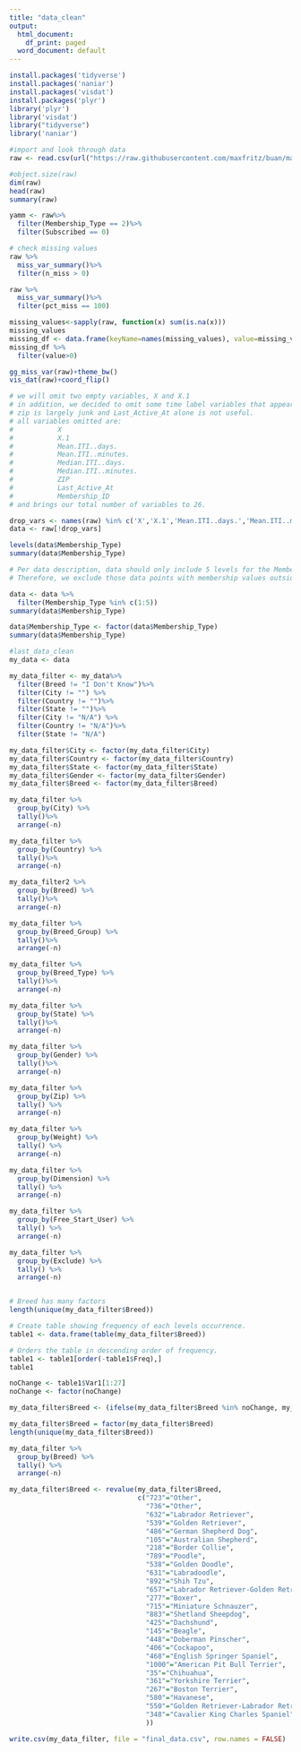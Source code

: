 ```yaml
---
title: "data_clean"
output:
  html_document:
    df_print: paged
  word_document: default
---
```


```r
install.packages('tidyverse')
install.packages('naniar') 
install.packages('visdat')
install.packages('plyr')
library('plyr')
library('visdat')
library("tidyverse")
library('naniar')
```
```r
#import and look through data
raw <- read.csv(url("https://raw.githubusercontent.com/maxfritz/buan/master/dog_id_max_ranks-Table%201.csv"), header=TRUE, sep=",")
```
```r
#object.size(raw)
dim(raw)
head(raw) 
summary(raw)

yamm <- raw%>%
  filter(Membership_Type == 2)%>%
  filter(Subscribed == 0)
```

```r
# check missing values
raw %>%
  miss_var_summary()%>%
  filter(n_miss > 0)

raw %>%
  miss_var_summary()%>%
  filter(pct_miss == 100)
```
```r
missing_values<-sapply(raw, function(x) sum(is.na(x)))
missing_values
missing_df <- data.frame(keyName=names(missing_values), value=missing_values, row.names=NULL)
missing_df %>%
  filter(value>0)
```
```r
gg_miss_var(raw)+theme_bw()
vis_dat(raw)+coord_flip()
```
```r
# we will omit two empty variables, X and X.1
# in addition, we decided to omit some time label variables that appear to be solely administrative in purpose.
# zip is largely junk and Last_Active_At alone is not useful.
# all variables omitted are:
#           X
#           X.1
#           Mean.ITI..days.
#           Mean.ITI..minutes.
#           Median.ITI..days.
#           Median.ITI..minutes.
#           ZIP
#           Last_Active_At
#           Membership_ID
# and brings our total number of variables to 26.

drop_vars <- names(raw) %in% c('X','X.1','Mean.ITI..days.','Mean.ITI..minutes.','Median.ITI..days.','Median.ITI..minutes.', 'Zip','Last_Active_At','Membership_ID') 
data <- raw[!drop_vars]
```

```r
levels(data$Membership_Type)
summary(data$Membership_Type)

# Per data description, data should only include 5 levels for the Membership factor variable.
# Therefore, we exclude those data points with membership values outside of these stated levels (1:5).

data <- data %>%
  filter(Membership_Type %in% c(1:5))
summary(data$Membership_Type)

data$Membership_Type <- factor(data$Membership_Type)
summary(data$Membership_Type)

#last_data_clean
my_data <- data

my_data_filter <- my_data%>%
  filter(Breed != "I Don't Know")%>%
  filter(City != "") %>%
  filter(Country != "")%>%
  filter(State != "")%>%
  filter(City != "N/A") %>%
  filter(Country != "N/A")%>%
  filter(State != "N/A")

my_data_filter$City <- factor(my_data_filter$City)
my_data_filter$Country <- factor(my_data_filter$Country)
my_data_filter$State <- factor(my_data_filter$State)
my_data_filter$Gender <- factor(my_data_filter$Gender)
my_data_filter$Breed <- factor(my_data_filter$Breed)

my_data_filter %>%
  group_by(City) %>%
  tally()%>%
  arrange(-n)

my_data_filter %>%
  group_by(Country) %>%
  tally()%>%
  arrange(-n)

my_data_filter2 %>%
  group_by(Breed) %>%
  tally()%>%
  arrange(-n)
```

```r
my_data_filter %>%
  group_by(Breed_Group) %>%
  tally()%>%
  arrange(-n)

my_data_filter %>%
  group_by(Breed_Type) %>%
  tally()%>%
  arrange(-n)

my_data_filter %>%
  group_by(State) %>%
  tally()%>%
  arrange(-n)

my_data_filter %>%
  group_by(Gender) %>%
  tally()%>%
  arrange(-n)

my_data_filter %>%
  group_by(Zip) %>%
  tally() %>%
  arrange(-n)

my_data_filter %>%
  group_by(Weight) %>%
  tally() %>%
  arrange(-n)

my_data_filter %>%
  group_by(Dimension) %>%
  tally() %>%
  arrange(-n)

my_data_filter %>%
  group_by(Free_Start_User) %>%
  tally() %>%
  arrange(-n)

my_data_filter %>%
  group_by(Exclude) %>%
  tally() %>%
  arrange(-n)


# Breed has many factors
length(unique(my_data_filter$Breed))

# Create table showing frequency of each levels occurrence.
table1 <- data.frame(table(my_data_filter$Breed))

# Orders the table in descending order of frequency.
table1 <- table1[order(-table1$Freq),]
table1

noChange <- table1$Var1[1:27]
noChange <- factor(noChange)

my_data_filter$Breed <- (ifelse(my_data_filter$Breed %in% noChange, my_data_filter$Breed, "Other")) 

my_data_filter$Breed = factor(my_data_filter$Breed)
length(unique(my_data_filter$Breed))

my_data_filter %>%
  group_by(Breed) %>%
  tally() %>%
  arrange(-n)

my_data_filter$Breed <- revalue(my_data_filter$Breed, 
                                c("723"="Other", 
                                  "736"="Other",
                                  "632"="Labrador Retriever",
                                  "539"="Golden Retriever",
                                  "486"="German Shepherd Dog",
                                  "105"="Australian Shepherd",
                                  "218"="Border Collie",
                                  "789"="Poodle",
                                  "538"="Golden Doodle",
                                  "631"="Labradoodle",
                                  "892"="Shih Tzu",
                                  "657"="Labrador Retriever-Golden Retriever Mix",
                                  "277"="Boxer",
                                  "715"="Miniature Schnauzer",
                                  "883"="Shetland Sheepdog",
                                  "425"="Dachshund",
                                  "145"="Beagle",
                                  "448"="Doberman Pinscher",
                                  "406"="Cockapoo",
                                  "468"="English Springer Spaniel",
                                  "1000"="American Pit Bull Terrier",
                                  "35"="Chihuahua",
                                  "361"="Yorkshire Terrier",
                                  "267"="Boston Terrier",
                                  "580"="Havanese",
                                  "550"="Golden Retriever-Labrador Retriever Mix",
                                  "348"="Cavalier King Charles Spaniel"
                                  ))

write.csv(my_data_filter, file = "final_data.csv", row.names = FALSE)

```